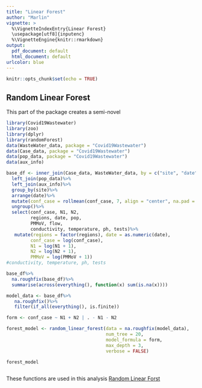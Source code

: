 ```yaml
---
title: "Linear Forest"
author: "Marlin"
vignette: >
  %\VignetteIndexEntry{Linear Forest}
  \usepackage[utf8]{inputenc}
  %\VignetteEngine{knitr::rmarkdown}
output:
  pdf_document: default
  html_document: default
urlcolor: blue
---
```


```r
knitr::opts_chunk$set(echo = TRUE)
```

## Random Linear Forest
This part of the package creates a semi-novel 


```r
library(Covid19Wastewater)
library(zoo)
library(dplyr)
library(randomForest)
data(WasteWater_data, package = "Covid19Wastewater")
data(Case_data, package = "Covid19Wastewater")
data(pop_data, package = "Covid19Wastewater")
data(aux_info)

base_df <- inner_join(Case_data, WasteWater_data, by = c("site", "date"))%>%
  left_join(pop_data)%>%
  left_join(aux_info)%>%
  group_by(site)%>%
  arrange(date)%>%
  mutate(conf_case = rollmean(conf_case, 7, align = "center", na.pad = TRUE))%>%
  ungroup()%>%
  select(conf_case, N1, N2,
         regions, date, pop,
         PMMoV, flow,
         conductivity, temperature, ph, tests)%>%
   mutate(regions = factor(regions), date = as.numeric(date),
         conf_case = log(conf_case),
         N1 = log(N1 + 1),
         N2 = log(N2 + 1),
         PMMoV = log(PMMoV + 1))
#conductivity, temperature, ph, tests

base_df%>%
  na.roughfix(base_df)%>%
  summarise(across(everything(), function(x) sum(is.na(x))))

model_data <- base_df%>%
   na.roughfix()%>%
   filter(if_all(everything(), is.finite))

```

```r
form <- conf_case ~ N1 + N2 | . - N1 - N2

forest_model <- random_linear_forest(data = na.roughfix(model_data),
                                     num_tree = 20, 
                                     model_formula = form,
                                     max_depth = 3,
                                     verbose = FALSE)

forest_model
```


```r
```

These functions are used in this analysis
[Random Linear Forst](https://github.com/UW-Madison-DSI/Covid19-Wastewater-Analysis/blob/main/results/trend_analysis/rand_forest_comp.html)